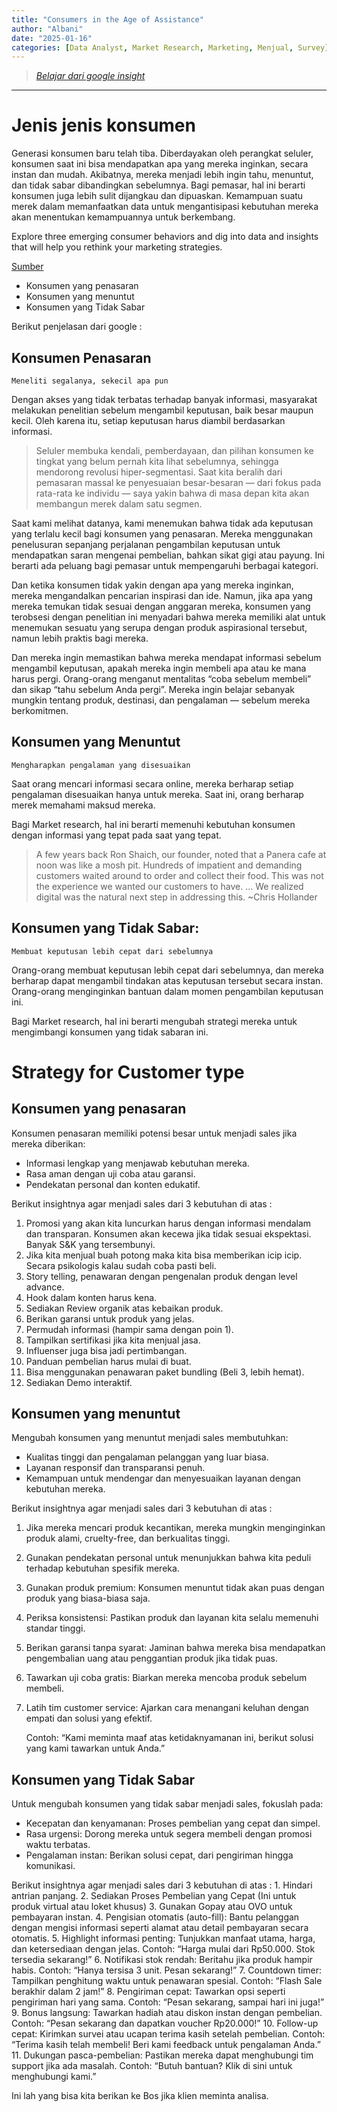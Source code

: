 ```yaml
---
title: "Consumers in the Age of Assistance"
author: "Albani"
date: "2025-01-16"
categories: [Data Analyst, Market Research, Marketing, Menjual, Survey]
---
```

> *[Belajar dari google insight](https://www.thinkwithgoogle.com/consumer-insights/consumer-journey/ageofassistance/)*

-------

# Jenis jenis konsumen

Generasi konsumen baru telah tiba. Diberdayakan oleh perangkat seluler, konsumen saat ini bisa mendapatkan apa yang mereka inginkan, secara instan dan mudah. Akibatnya, mereka menjadi lebih ingin tahu, menuntut, dan tidak sabar dibandingkan sebelumnya. Bagi pemasar, hal ini berarti konsumen juga lebih sulit dijangkau dan dipuaskan. Kemampuan suatu merek dalam memanfaatkan data untuk mengantisipasi kebutuhan mereka akan menentukan kemampuannya untuk berkembang.

Explore three emerging consumer behaviors and dig into data and insights that will help you rethink your marketing strategies.

[Sumber](https://www.thinkwithgoogle.com/consumer-insights/consumer-journey/ageofassistance)

- Konsumen yang penasaran
- Konsumen yang menuntut
- Konsumen yang Tidak Sabar

Berikut penjelasan dari google :

## Konsumen Penasaran

`Meneliti segalanya, sekecil apa pun`

Dengan akses yang tidak terbatas terhadap banyak informasi, masyarakat melakukan penelitian sebelum mengambil keputusan, baik besar maupun kecil. Oleh karena itu, setiap keputusan harus diambil berdasarkan informasi.

> Seluler membuka kendali, pemberdayaan, dan pilihan konsumen ke tingkat yang belum pernah kita lihat sebelumnya, sehingga mendorong revolusi hiper-segmentasi. Saat kita beralih dari pemasaran massal ke penyesuaian besar-besaran — dari fokus pada rata-rata ke individu — saya yakin bahwa di masa depan kita akan membangun merek dalam satu segmen.

Saat kami melihat datanya, kami menemukan bahwa tidak ada keputusan yang terlalu kecil bagi konsumen yang penasaran. Mereka menggunakan penelusuran sepanjang perjalanan pengambilan keputusan untuk mendapatkan saran mengenai pembelian, bahkan sikat gigi atau payung. Ini berarti ada peluang bagi pemasar untuk mempengaruhi berbagai kategori.

Dan ketika konsumen tidak yakin dengan apa yang mereka inginkan, mereka mengandalkan pencarian inspirasi dan ide. Namun, jika apa yang mereka temukan tidak sesuai dengan anggaran mereka, konsumen yang terobsesi dengan penelitian ini menyadari bahwa mereka memiliki alat untuk menemukan sesuatu yang serupa dengan produk aspirasional tersebut, namun lebih praktis bagi mereka.

Dan mereka ingin memastikan bahwa mereka mendapat informasi sebelum mengambil keputusan, apakah mereka ingin membeli apa atau ke mana harus pergi. Orang-orang menganut mentalitas “coba sebelum membeli” dan sikap “tahu sebelum Anda pergi”. Mereka ingin belajar sebanyak mungkin tentang produk, destinasi, dan pengalaman — sebelum mereka berkomitmen.

## Konsumen yang Menuntut

`Mengharapkan pengalaman yang disesuaikan`

Saat orang mencari informasi secara online, mereka berharap setiap pengalaman disesuaikan hanya untuk mereka. Saat ini, orang berharap merek memahami maksud mereka. 

Bagi Market research, hal ini berarti memenuhi kebutuhan konsumen dengan informasi yang tepat pada saat yang tepat.

> A few years back Ron Shaich, our founder, noted that a Panera cafe at noon was like a mosh pit. Hundreds of impatient and demanding customers waited around to order and collect their food. This was not the experience we wanted our customers to have. … We realized digital was the natural next step in addressing this. ~Chris Hollander

## Konsumen yang Tidak Sabar: 

`Membuat keputusan lebih cepat dari sebelumnya`

Orang-orang membuat keputusan lebih cepat dari sebelumnya, dan mereka berharap dapat mengambil tindakan atas keputusan tersebut secara instan. Orang-orang menginginkan bantuan dalam momen pengambilan keputusan ini.

Bagi Market research, hal ini berarti mengubah strategi mereka untuk mengimbangi konsumen yang tidak sabaran ini.

# Strategy for Customer type

## Konsumen yang penasaran

Konsumen penasaran memiliki potensi besar untuk menjadi sales jika mereka diberikan:

- Informasi lengkap yang menjawab kebutuhan mereka.
- Rasa aman dengan uji coba atau garansi.
- Pendekatan personal dan konten edukatif.

Berikut insightnya agar menjadi sales dari 3 kebutuhan di atas :

1. Promosi yang akan kita luncurkan harus dengan informasi mendalam dan transparan. Konsumen akan kecewa jika tidak sesuai ekspektasi. Banyak S&K yang tersembunyi.
2. Jika kita menjual buah potong maka kita bisa memberikan icip icip. Secara psikologis kalau sudah coba pasti beli. 
3. Story telling, penawaran dengan pengenalan produk dengan level advance.
4. Hook dalam konten harus kena.
5. Sediakan Review organik atas kebaikan produk.
6. Berikan garansi untuk produk yang jelas.
7. Permudah informasi (hampir sama dengan poin 1).
8. Tampilkan sertifikasi jika kita menjual jasa.
9. Influenser juga bisa jadi pertimbangan.
10. Panduan pembelian harus mulai di buat.
11. Bisa menggunakan penawaran paket bundling (Beli 3, lebih hemat).
12. Sediakan Demo interaktif.

## Konsumen yang menuntut

Mengubah konsumen yang menuntut menjadi sales membutuhkan:

- Kualitas tinggi dan pengalaman pelanggan yang luar biasa.
- Layanan responsif dan transparansi penuh.
- Kemampuan untuk mendengar dan menyesuaikan layanan dengan kebutuhan mereka.

Berikut insightnya agar menjadi sales dari 3 kebutuhan di atas :

1. Jika mereka mencari produk kecantikan, mereka mungkin menginginkan produk alami, cruelty-free, dan berkualitas tinggi.
2. Gunakan pendekatan personal untuk menunjukkan bahwa kita peduli terhadap kebutuhan spesifik mereka.
3. Gunakan produk premium: Konsumen menuntut tidak akan puas dengan produk yang biasa-biasa saja.
4. Periksa konsistensi: Pastikan produk dan layanan kita selalu memenuhi standar tinggi.
5. Berikan garansi tanpa syarat: Jaminan bahwa mereka bisa mendapatkan pengembalian uang atau penggantian produk jika tidak puas.
6. Tawarkan uji coba gratis: Biarkan mereka mencoba produk sebelum membeli.
7. Latih tim customer service: Ajarkan cara menangani keluhan dengan empati dan solusi yang efektif.

    Contoh: “Kami meminta maaf atas ketidaknyamanan ini, berikut solusi yang kami tawarkan untuk Anda.”
    
## Konsumen yang Tidak Sabar

Untuk mengubah konsumen yang tidak sabar menjadi sales, fokuslah pada:

- Kecepatan dan kenyamanan: Proses pembelian yang cepat dan simpel.
- Rasa urgensi: Dorong mereka untuk segera membeli dengan promosi waktu terbatas.
- Pengalaman instan: Berikan solusi cepat, dari pengiriman hingga komunikasi.

Berikut insightnya agar menjadi sales dari 3 kebutuhan di atas :
1. Hindari antrian panjang.
2. Sediakan Proses Pembelian yang Cepat (Ini untuk produk virtual atau loket khusus)
3. Gunakan Gopay atau OVO untuk pembayaran instan.
4. Pengisian otomatis (auto-fill): Bantu pelanggan dengan mengisi informasi seperti alamat atau detail pembayaran secara otomatis.
5. Highlight informasi penting: Tunjukkan manfaat utama, harga, dan ketersediaan dengan jelas. Contoh: “Harga mulai dari Rp50.000. Stok tersedia sekarang!”
6. Notifikasi stok rendah: Beritahu jika produk hampir habis. Contoh: “Hanya tersisa 3 unit. Pesan sekarang!”
7. Countdown timer: Tampilkan penghitung waktu untuk penawaran spesial. Contoh: “Flash Sale berakhir dalam 2 jam!”
8. Pengiriman cepat: Tawarkan opsi seperti pengiriman hari yang sama. Contoh: “Pesan sekarang, sampai hari ini juga!”
9. Bonus langsung: Tawarkan hadiah atau diskon instan dengan pembelian. Contoh: “Pesan sekarang dan dapatkan voucher Rp20.000!”
10. Follow-up cepat: Kirimkan survei atau ucapan terima kasih setelah pembelian. Contoh: “Terima kasih telah membeli! Beri kami feedback untuk pengalaman Anda.”
11. Dukungan pasca-pembelian: Pastikan mereka dapat menghubungi tim support jika ada masalah. Contoh: “Butuh bantuan? Klik di sini untuk menghubungi kami.”

Ini lah yang bisa kita berikan ke Bos jika klien meminta analisa.


















